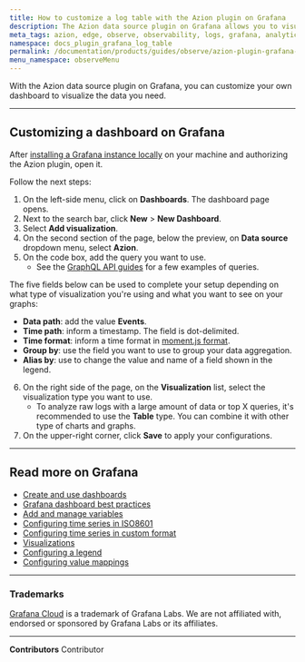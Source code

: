 ```yaml
---
title: How to customize a log table with the Azion plugin on Grafana
description: The Azion data source plugin on Grafana allows you to visualize the data from your Azion edge applications on a Grafana dashboard.
meta_tags: azion, edge, observe, observability, logs, grafana, analytics
namespace: docs_plugin_grafana_log_table
permalink: /documentation/products/guides/observe/azion-plugin-grafana-customize-log-table/
menu_namespace: observeMenu
---
```



With the Azion data source plugin on Grafana, you can customize your own dashboard to visualize the data you need.

<LinkButton outlined link="/en/documentation/products/guides/observe/integrate-grafana/" label="go to integrate with grafana guide" variant="secondary" target="_blank" />

---

## Customizing a dashboard on Grafana

After [installing a Grafana instance locally](https://github.com/aziontech/grafana-plugin/blob/dev/README.md#install-azion-plugin-on-local-grafana-install-locally) on your machine and authorizing the Azion plugin, open it.

Follow the next steps:

1. On the left-side menu, click on **Dashboards**. The dashboard page opens.
2. Next to the search bar, click **New** > **New Dashboard**.
3. Select **Add visualization**.
4. On the second section of the page, below the preview, on **Data source** dropdown menu, select **Azion**.
5. On the code box, add the query you want to use.
    - See the [GraphQL API guides](/en/documentation/products/graphql-api-overview) for a few examples of queries.

The five fields below can be used to complete your setup depending on what type of visualization you're using and what you want to see on your graphs:

- **Data path**: add the value **Events**.
- **Time path**: inform a timestamp. The field is dot-delimited.
- **Time format**: inform a time format in [moment.js format](https://momentjs.com/docs/#/parsing/string/).
- **Group by**: use the field you want to use to group your data aggregation.
- **Alias by**: use to change the value and name of a field shown in the legend.

6. On the right side of the page, on the **Visualization** list, select the visualization type you want to use.
    - To analyze raw logs with a large amount of data or top X queries, it's recommended to use the **Table** type. You can combine it with other type of charts and graphs.
7. On the upper-right corner, click **Save** to apply your configurations.

---

## Read more on Grafana

- [Create and use dashboards](https://grafana.com/docs/grafana/latest/dashboards/)
- [Grafana dashboard best practices](https://grafana.com/docs/grafana/latest/dashboards/build-dashboards/best-practices/)
- [Add and manage variables](https://grafana.com/docs/grafana/latest/dashboards/variables/)
- [Configuring time series in ISO8601](https://momentjs.com/docs/#/parsing/string/)
- [Configuring time series in custom format](https://momentjs.com/docs/#/parsing/string-format/)
- [Visualizations](https://grafana.com/docs/grafana/latest/panels-visualizations/visualizations/)
- [Configuring a legend](https://grafana.com/docs/grafana/latest/panels-visualizations/visualizations/configure-legend/)
- [Configuring value mappings](https://grafana.com/docs/grafana/latest/panels-visualizations/configure-value-mappings/)

---

### Trademarks

[Grafana Cloud](https://grafana.com/products/cloud/) is a trademark of Grafana Labs. We are not affiliated with, endorsed or sponsored by Grafana Labs or its affiliates.



---


**Contributors** <ContributorList>Contributor</ContributorList>
